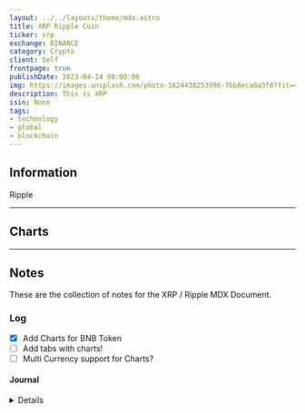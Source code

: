 ```yaml
---
layout: ../../layouts/theme/mdx.astro
title: XRP Ripple Coin
ticker: xrp
exchange: BINANCE
category: Crypto
client: Self
frontpage: true
publishDate: 2023-04-14 00:00:00
img: https://images.unsplash.com/photo-1624438253998-7bb8eca8a3f0?fit=crop&w=1400&h=700&q=75
description: This is XRP
isin: None
tags:
- technology
- global
- blockchain
---
```



## Information

Ripple 

---

## Charts

<TradingView data="BINANCE:BNBUSD" />

---

## Notes

These are the collection of notes for the XRP / Ripple MDX Document.

### Log

- [X] Add Charts for BNB Token
- [ ] Add tabs with charts!
- [ ] Multi Currency support for Charts?

#### Journal

<Details data="2023-04-14">
    Adding the BNB Token
</Details>
